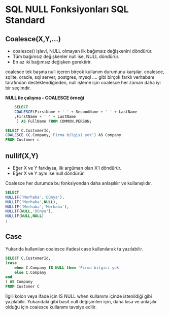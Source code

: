 # SQL NULL Fonksiyonları SQL Standard

## Coalesce(X,Y,...)

- coalesce() işlevi, NULL olmayan ilk bağımsız değişkenini döndürür.
- Tüm bağımsız değişkenler null ise, NULL döndürür.
- En az iki bağımsız değişken gerektirir.


coalesce tek başına null içeren birçok kullanım durumunu karşılar.
coalesce, sqlite, oracle, sql server, postgres, mysql .... gibi birçok farklı veritabanı tarafından desteklendiğinden, null işleme için coalesce her zaman daha iyi bir seçimdir.


**NULL ile çalışma - COALESCE örneği**


```sql
    SELECT 
    COALESCE(FirstName + ' ' + SecondName + ' ' + LastName
    ,FirstName + ' ' + LastName
     ) AS FullName FROM COMMON.PERSON;
```

```sql
SELECT C.CustomerId,
COALESCE (C.Company,'Firma bilgisi yok') AS Company 
FROM Customer c
```


## nullif(X,Y)

- Eğer X ve Y farklıysa, ilk argüman olan X'i döndürür.
- Eğer X ve Y aynı ise null döndürür.

Coalesce her durumda bu fonksiyondan daha anlaşılılır ve kullanışlıdır.


```sql
SELECT 
NULLIF('Merhaba','Dünya'),
NULLIF('Merhaba',NULL),
NULLIF('Merhaba','Merhaba'),
NULLIF(NULL,'Dünya'),
NULLIF(NULL,NULL)
;
```


## Case

Yukarıda kullanılan coalesce ifadesi case kullanılarak ta yazılabilir.

```sql
SELECT C.CustomerId,
(case 
    when C.Company IS NULL then 'Firma bilgisi yok'
    else C.Company
end
) AS Company 
FROM Customer C
```

İlgili kolon veya ifade için IS NULL when kullanımı içinde istenildiği gibi yazılabilir.
Yukarıdaki gibi basit null değişimleri için, daha kısa ve anlaşılır olduğu için coalesce kullanımı tavsiye edilir.

